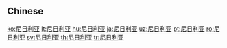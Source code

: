 {{also|尼日利亞}}
==Chinese==
{{zh-see|尼日利亞}}

[[ko:尼日利亚]]
[[lt:尼日利亚]]
[[hu:尼日利亚]]
[[ja:尼日利亚]]
[[uz:尼日利亚]]
[[pt:尼日利亚]]
[[ro:尼日利亚]]
[[sv:尼日利亚]]
[[th:尼日利亚]]
[[tr:尼日利亚]]